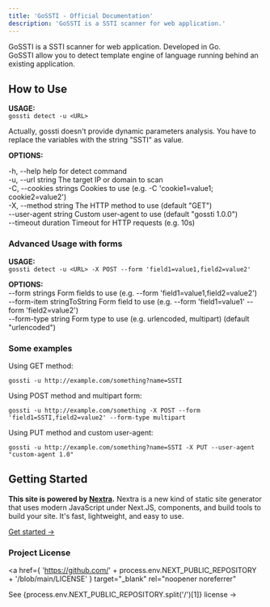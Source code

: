 ```yaml
---
title: 'GoSSTI - Official Documentation'
description: 'GoSSTI is a SSTI scanner for web application.'
---
```


GoSSTI is a SSTI scanner for web application. Developed in Go.  
GoSSTI allow you to detect template engine of language running behind an existing application.

## How to Use

**USAGE:**  
`gossti detect -u <URL>`

Actually, gossti doesn't provide dynamic parameters analysis. You have to replace the variables with the string "SSTI" as value.

**OPTIONS:**

-h, --help help for detect command  
-u, --url string The target IP or domain to scan  
-C, --cookies strings Cookies to use (e.g. -C 'cookie1=value1; cookie2=value2')  
-X, --method string The HTTP method to use (default "GET")  
--user-agent string Custom user-agent to use (default "gossti 1.0.0")  
--timeout duration Timeout for HTTP requests (e.g. 10s)

### Advanced Usage with forms

**USAGE:**  
`gossti detect -u <URL> -X POST --form 'field1=value1,field2=value2'`

**OPTIONS:**  
--form strings Form fields to use (e.g. --form 'field1=value1,field2=value2')  
--form-item stringToString Form field to use (e.g. --form 'field1=value1' --form 'field2=value2')  
--form-type string Form type to use (e.g. urlencoded, multipart) (default "urlencoded")

### Some examples

Using GET method:

`gossti -u http://example.com/something?name=SSTI`

Using POST method and multipart form:

`gossti -u http://example.com/something -X POST --form 'field1=SSTI,field2=value2' --form-type multipart`

Using PUT method and custom user-agent:

`gossti -u http://example.com/something?name=SSTI -X PUT --user-agent "custom-agent 1.0"`

## Getting Started

**This site is powered by [Nextra](https://nextra.site/).** Nextra is a new kind of static site generator that uses modern JavaScript under Next.JS, components, and build tools to build your site. It's fast, lightweight, and easy to use.

[Get started →](./docs/introduction.mdx)

### Project License

<a
  href={
    'https://github.com/' +
    process.env.NEXT_PUBLIC_REPOSITORY +
    '/blob/main/LICENSE'
  }
  target="_blank"
  rel="noopener noreferrer"
>
  See {process.env.NEXT_PUBLIC_REPOSITORY.split('/')[1]} license →
</a>
